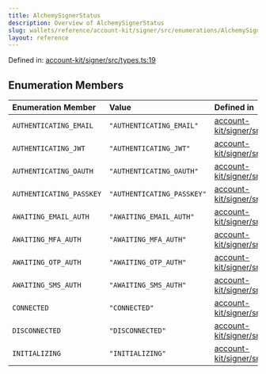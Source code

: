 ```yaml
---
title: AlchemySignerStatus
description: Overview of AlchemySignerStatus
slug: wallets/reference/account-kit/signer/src/enumerations/AlchemySignerStatus
layout: reference
---
```


Defined in: [account-kit/signer/src/types.ts:19](https://github.com/alchemyplatform/aa-sdk/blob/49e74eee8606f480b200b4612d00d950da8a8742/account-kit/signer/src/types.ts#L19)

## Enumeration Members

| Enumeration Member                                         | Value                      | Defined in                                                                                                                                                        |
| :--------------------------------------------------------- | :------------------------- | :---------------------------------------------------------------------------------------------------------------------------------------------------------------- |
| <a id="authenticating_email" /> `AUTHENTICATING_EMAIL`     | `"AUTHENTICATING_EMAIL"`   | [account-kit/signer/src/types.ts:24](https://github.com/alchemyplatform/aa-sdk/blob/49e74eee8606f480b200b4612d00d950da8a8742/account-kit/signer/src/types.ts#L24) |
| <a id="authenticating_jwt" /> `AUTHENTICATING_JWT`         | `"AUTHENTICATING_JWT"`     | [account-kit/signer/src/types.ts:26](https://github.com/alchemyplatform/aa-sdk/blob/49e74eee8606f480b200b4612d00d950da8a8742/account-kit/signer/src/types.ts#L26) |
| <a id="authenticating_oauth" /> `AUTHENTICATING_OAUTH`     | `"AUTHENTICATING_OAUTH"`   | [account-kit/signer/src/types.ts:25](https://github.com/alchemyplatform/aa-sdk/blob/49e74eee8606f480b200b4612d00d950da8a8742/account-kit/signer/src/types.ts#L25) |
| <a id="authenticating_passkey" /> `AUTHENTICATING_PASSKEY` | `"AUTHENTICATING_PASSKEY"` | [account-kit/signer/src/types.ts:23](https://github.com/alchemyplatform/aa-sdk/blob/49e74eee8606f480b200b4612d00d950da8a8742/account-kit/signer/src/types.ts#L23) |
| <a id="awaiting_email_auth" /> `AWAITING_EMAIL_AUTH`       | `"AWAITING_EMAIL_AUTH"`    | [account-kit/signer/src/types.ts:27](https://github.com/alchemyplatform/aa-sdk/blob/49e74eee8606f480b200b4612d00d950da8a8742/account-kit/signer/src/types.ts#L27) |
| <a id="awaiting_mfa_auth" /> `AWAITING_MFA_AUTH`           | `"AWAITING_MFA_AUTH"`      | [account-kit/signer/src/types.ts:30](https://github.com/alchemyplatform/aa-sdk/blob/49e74eee8606f480b200b4612d00d950da8a8742/account-kit/signer/src/types.ts#L30) |
| <a id="awaiting_otp_auth" /> `AWAITING_OTP_AUTH`           | `"AWAITING_OTP_AUTH"`      | [account-kit/signer/src/types.ts:29](https://github.com/alchemyplatform/aa-sdk/blob/49e74eee8606f480b200b4612d00d950da8a8742/account-kit/signer/src/types.ts#L29) |
| <a id="awaiting_sms_auth" /> `AWAITING_SMS_AUTH`           | `"AWAITING_SMS_AUTH"`      | [account-kit/signer/src/types.ts:28](https://github.com/alchemyplatform/aa-sdk/blob/49e74eee8606f480b200b4612d00d950da8a8742/account-kit/signer/src/types.ts#L28) |
| <a id="connected" /> `CONNECTED`                           | `"CONNECTED"`              | [account-kit/signer/src/types.ts:21](https://github.com/alchemyplatform/aa-sdk/blob/49e74eee8606f480b200b4612d00d950da8a8742/account-kit/signer/src/types.ts#L21) |
| <a id="disconnected" /> `DISCONNECTED`                     | `"DISCONNECTED"`           | [account-kit/signer/src/types.ts:22](https://github.com/alchemyplatform/aa-sdk/blob/49e74eee8606f480b200b4612d00d950da8a8742/account-kit/signer/src/types.ts#L22) |
| <a id="initializing" /> `INITIALIZING`                     | `"INITIALIZING"`           | [account-kit/signer/src/types.ts:20](https://github.com/alchemyplatform/aa-sdk/blob/49e74eee8606f480b200b4612d00d950da8a8742/account-kit/signer/src/types.ts#L20) |
